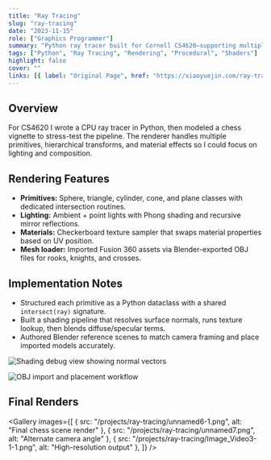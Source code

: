 ```yaml
---
title: "Ray Tracing"
slug: "ray-tracing"
date: "2023-11-15"
role: ["Graphics Programmer"]
summary: "Python ray tracer built for Cornell CS4620—supporting multiple primitives, textured materials, reflections, and Fusion 360 assets."
tags: ["Python", "Ray Tracing", "Rendering", "Procedural", "Shaders"]
highlight: false
cover: ""
links: [{ label: "Original Page", href: "https://xiaoyuejin.com/ray-tracing/" }]
---
```




## Overview

For CS4620 I wrote a CPU ray tracer in Python, then modeled a chess vignette to stress-test the pipeline. The renderer handles multiple primitives, hierarchical transforms, and material effects so I could focus on lighting and composition.

## Rendering Features

- **Primitives:** Sphere, triangle, cylinder, cone, and plane classes with dedicated intersection routines.
- **Lighting:** Ambient + point lights with Phong shading and recursive mirror reflections.
- **Materials:** Checkerboard texture sampler that swaps material properties based on UV position.
- **Mesh loader:** Imported Fusion 360 assets via Blender-exported OBJ files for rooks, knights, and crosses.

## Implementation Notes

- Structured each primitive as a Python dataclass with a shared `intersect(ray)` signature.
- Built a shading pipeline that resolves surface normals, runs texture lookup, then blends diffuse/specular terms.
- Authored Blender reference scenes to match camera framing and place imported models accurately.

![Shading debug view showing normal vectors](/projects/ray-tracing/Screenshot2023-12-21at11.15.33PM-3.png)

![OBJ import and placement workflow](/projects/ray-tracing/unnamed5-2.png)

## Final Renders

<Gallery
  images={[
    { src: "/projects/ray-tracing/unnamed6-1.png", alt: "Final chess scene render" },
    { src: "/projects/ray-tracing/unnamed7.png", alt: "Alternate camera angle" },
    { src: "/projects/ray-tracing/Image_Video3-1-1.png", alt: "High-resolution output" },
  ]}
/>
